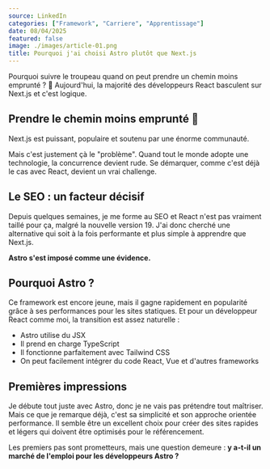 ```yaml
---
source: LinkedIn
categories: ["Framework", "Carriere", "Apprentissage"]
date: 08/04/2025
featured: false
image: ./images/article-01.png
title: Pourquoi j'ai choisi Astro plutôt que Next.js
---
```


Pourquoi suivre le troupeau quand on peut prendre un chemin moins emprunté ? 🐑 Aujourd'hui, la majorité des développeurs React basculent sur Next.js et c'est logique.                 

## Prendre le chemin moins emprunté 🚀

Next.js est puissant, populaire et soutenu par une énorme communauté.

Mais c'est justement çà le "problème". Quand tout le monde adopte une technologie, la concurrence devient rude. Se démarquer, comme c'est déjà le cas avec React, devient un vrai challenge.

## Le SEO : un facteur décisif

Depuis quelques semaines, je me forme au SEO et React n'est pas vraiment taillé pour ça, malgré la nouvelle version 19. J'ai donc cherché une alternative qui soit à la fois performante et plus simple à apprendre que Next.js.

**Astro s'est imposé comme une évidence.**

## Pourquoi Astro ?

Ce framework est encore jeune, mais il gagne rapidement en popularité grâce à ses performances pour les sites statiques. Et pour un développeur React comme moi, la transition est assez naturelle :

- Astro utilise du JSX
- Il prend en charge TypeScript
- Il fonctionne parfaitement avec Tailwind CSS
- On peut facilement intégrer du code React, Vue et d'autres frameworks

## Premières impressions

Je débute tout juste avec Astro, donc je ne vais pas prétendre tout maîtriser. Mais ce que je remarque déjà, c'est sa simplicité et son approche orientée performance. Il semble être un excellent choix pour créer des sites rapides et légers qui doivent être optimisés pour le référencement.

Les premiers pas sont prometteurs, mais une question demeure : **y a-t-il un marché de l'emploi pour les développeurs Astro ?**
